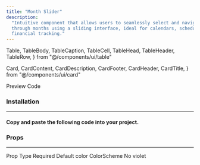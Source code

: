 ```yaml
---
title: "Month Slider"
description:
  "Intuitive component that allows users to seamlessly select and navigate
  through months using a sliding interface, ideal for calendars, scheduling, and
  financial tracking."
---
```




  Table,
  TableBody,
  TableCaption,
  TableCell,
  TableHead,
  TableHeader,
  TableRow,
} from "@/components/ui/table"

  Card,
  CardContent,
  CardDescription,
  CardFooter,
  CardHeader,
  CardTitle,
} from "@/components/ui/card"

<Tabs defaultValue="preview" className="mt-8">
  <TabsList>
    <TabsTrigger value="preview" className="w-32">
      Preview
    </TabsTrigger>
    <TabsTrigger value="source" className="w-32">
      Code
    </TabsTrigger>
  </TabsList>
  <TabsContent value="preview" className="pt-2">
    <ComponentPreview>
      <MonthSliderExample />
    </ComponentPreview>
  </TabsContent>
  <TabsContent value="source">
    <ComponentSource source="/examples/month-slider.tsx" expanded />
  </TabsContent>
</Tabs>

<h3 className="text-xl font-semibold mt-8 mb-4">Installation</h3>

---

<h4 className="text-base font-semibold mt-4 mb-6">
  Copy and paste the following code into your project.
</h4>

<ComponentSource source="/components/vibrant/month-slider.tsx" />

<h3 className="text-xl font-semibold mt-8 mb-4">Props</h3>

---

<div className="rounded-md border mt-8">
  <Table>
    <TableHeader className="text-base divide-x">
      <TableRow>
        <TableHead className="w-[100px]">Prop</TableHead>
        <TableHead className="border-l">Type</TableHead>
        <TableHead className="border-l">Required</TableHead>
        <TableHead className="border-l">Default</TableHead>
      </TableRow>
    </TableHeader>
    <TableBody className="divide-x">
      <TableRow>
        <TableCell>
          <Badge className="bg-gray-100 text-black shadow-none hover:bg-gray-100">
            color
          </Badge>
        </TableCell>
        <TableCell className="border-l">ColorScheme</TableCell>
        <TableCell className="border-l">
          <Badge className="bg-gray-100 text-black shadow-none hover:bg-gray-100">
            No
          </Badge>
        </TableCell>
        <TableCell className="border-l">
          <Badge className="bg-gray-100 text-black shadow-none hover:bg-gray-100">
            violet
          </Badge>
        </TableCell>
      </TableRow>
    </TableBody>
  </Table>
</div>
